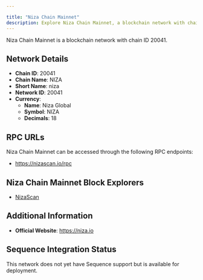 ```yaml
---

title: "Niza Chain Mainnet"
description: Explore Niza Chain Mainnet, a blockchain network with chain ID 20041. Learn about its native currency, Niza Global, and how to interact with the network.
---
```




Niza Chain Mainnet is a blockchain network with chain ID 20041.

## Network Details

- **Chain ID**: 20041
- **Chain Name**: NIZA
- **Short Name**: niza
- **Network ID**: 20041
- **Currency**: 
  - **Name**: Niza Global
  - **Symbol**: NIZA
  - **Decimals**: 18

## RPC URLs

Niza Chain Mainnet can be accessed through the following RPC endpoints:

- https://nizascan.io/rpc

## Niza Chain Mainnet Block Explorers

- [NizaScan](https://nizascan.io)

## Additional Information

- **Official Website**: https://niza.io

## Sequence Integration Status

This network does not yet have Sequence support but is available for deployment.
